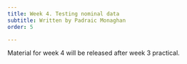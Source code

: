 ```yaml
---
title: Week 4. Testing nominal data
subtitle: Written by Padraic Monaghan
order: 5

---
```



Material for week 4 will be released after week 3 practical.

